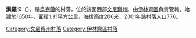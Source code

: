 {{coord|49|4|25|N|29|21|20|E|scale:30000|display=title}}

'''索羅卡'''（{{lang-uk|Сорока}}），是[[烏克蘭|烏克蘭]]的村落，位於該國西部[[文尼察州|文尼察州]]，由[[伊林齊區|伊林齊區]]負責管轄，始建於1650年，面積1.81平方公里，海拔高度206米，2001年該村落人口776。

[[Category:文尼察州村落|Category:文尼察州村落]]
[[Category:伊林齊區村落|Category:伊林齊區村落]]


{{Vinnytsia-geo-stub}}